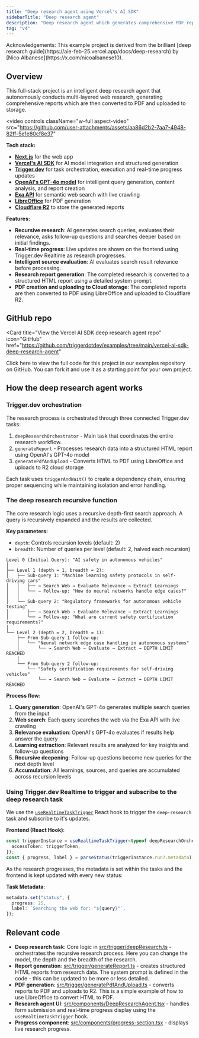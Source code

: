 ```yaml
---
title: "Deep research agent using Vercel's AI SDK"
sidebarTitle: "Deep research agent"
description: "Deep research agent which generates comprehensive PDF reports using Vercel's AI SDK."
tag: "v4"
---
```




<UpgradeToV4Note />

<Info title="Acknowledgements">
  Acknowledgements: This example project is derived from the brilliant [deep research
  guide](https://aie-feb-25.vercel.app/docs/deep-research) by [Nico
  Albanese](https://x.com/nicoalbanese10).
</Info>

## Overview

This full-stack project is an intelligent deep research agent that autonomously conducts multi-layered web research, generating comprehensive reports which are then converted to PDF and uploaded to storage.

<video
  controls
  className="w-full aspect-video"
  src="https://github.com/user-attachments/assets/aa86d2b2-7aa7-4948-82ff-5e1e80cf8e37"
></video>

**Tech stack:**

- **[Next.js](https://nextjs.org/)** for the web app
- **[Vercel's AI SDK](https://sdk.vercel.ai/)** for AI model integration and structured generation
- **[Trigger.dev](https://trigger.dev)** for task orchestration, execution and real-time progress updates
- **[OpenAI's GPT-4o model](https://openai.com/gpt-4)** for intelligent query generation, content analysis, and report creation
- **[Exa API](https://exa.ai/)** for semantic web search with live crawling
- **[LibreOffice](https://www.libreoffice.org/)** for PDF generation
- **[Cloudflare R2](https://developers.cloudflare.com/r2/)** to store the generated reports

**Features:**

- **Recursive research**: AI generates search queries, evaluates their relevance, asks follow-up questions and searches deeper based on initial findings.
- **Real-time progress**: Live updates are shown on the frontend using Trigger.dev Realtime as research progresses.
- **Intelligent source evaluation**: AI evaluates search result relevance before processing.
- **Research report generation**: The completed research is converted to a structured HTML report using a detailed system prompt.
- **PDF creation and uploading to Cloud storage**: The completed reports are then converted to PDF using LibreOffice and uploaded to Cloudflare R2.

## GitHub repo

<Card
  title="View the Vercel AI SDK deep research agent repo"
  icon="GitHub"
  href="https://github.com/triggerdotdev/examples/tree/main/vercel-ai-sdk-deep-research-agent"
>
  Click here to view the full code for this project in our examples repository on GitHub. You can
  fork it and use it as a starting point for your own project.
</Card>

## How the deep research agent works

### Trigger.dev orchestration

The research process is orchestrated through three connected Trigger.dev tasks:

1. `deepResearchOrchestrator` - Main task that coordinates the entire research workflow.
2. `generateReport` - Processes research data into a structured HTML report using OpenAI's GPT-4o model
3. `generatePdfAndUpload` - Converts HTML to PDF using LibreOffice and uploads to R2 cloud storage

Each task uses `triggerAndWait()` to create a dependency chain, ensuring proper sequencing while maintaining isolation and error handling.

### The deep research recursive function

The core research logic uses a recursive depth-first search approach. A query is recursively expanded and the results are collected.

**Key parameters:**

- `depth`: Controls recursion levels (default: 2)
- `breadth`: Number of queries per level (default: 2, halved each recursion)

```
Level 0 (Initial Query): "AI safety in autonomous vehicles"
│
├── Level 1 (depth = 1, breadth = 2):
│   ├── Sub-query 1: "Machine learning safety protocols in self-driving cars"
│   │   ├── → Search Web → Evaluate Relevance → Extract Learnings
│   │   └── → Follow-up: "How do neural networks handle edge cases?"
│   │
│   └── Sub-query 2: "Regulatory frameworks for autonomous vehicle testing"
│       ├── → Search Web → Evaluate Relevance → Extract Learnings
│       └── → Follow-up: "What are current safety certification requirements?"
│
└── Level 2 (depth = 2, breadth = 1):
    ├── From Sub-query 1 follow-up:
    │   └── "Neural network edge case handling in autonomous systems"
    │       └── → Search Web → Evaluate → Extract → DEPTH LIMIT REACHED
    │
    └── From Sub-query 2 follow-up:
        └── "Safety certification requirements for self-driving vehicles"
            └── → Search Web → Evaluate → Extract → DEPTH LIMIT REACHED
```

**Process flow:**

1. **Query generation**: OpenAI's GPT-4o generates multiple search queries from the input
2. **Web search**: Each query searches the web via the Exa API with live crawling
3. **Relevance evaluation**: OpenAI's GPT-4o evaluates if results help answer the query
4. **Learning extraction**: Relevant results are analyzed for key insights and follow-up questions
5. **Recursive deepening**: Follow-up questions become new queries for the next depth level
6. **Accumulation**: All learnings, sources, and queries are accumulated across recursion levels

### Using Trigger.dev Realtime to trigger and subscribe to the deep research task

We use the [`useRealtimeTaskTrigger`](/frontend/react-hooks/triggering#userealtimetasktrigger) React hook to trigger the `deep-research` task and subscribe to it's updates.

**Frontend (React Hook)**:

```typescript
const triggerInstance = useRealtimeTaskTrigger<typeof deepResearchOrchestrator>("deep-research", {
  accessToken: triggerToken,
});
const { progress, label } = parseStatus(triggerInstance.run?.metadata);
```

As the research progresses, the metadata is set within the tasks and the frontend is kept updated with every new status:

**Task Metadata**:

```typescript
metadata.set("status", {
  progress: 25,
  label: `Searching the web for: "${query}"`,
});
```

## Relevant code

- **Deep research task**: Core logic in [src/trigger/deepResearch.ts](https://github.com/triggerdotdev/examples/blob/main/vercel-ai-sdk-deep-research-agent/src/trigger/deepResearch.ts) - orchestrates the recursive research process. Here you can change the model, the depth and the breadth of the research.
- **Report generation**: [src/trigger/generateReport.ts](https://github.com/triggerdotdev/examples/blob/main/vercel-ai-sdk-deep-research-agent/src/trigger/generateReport.ts) - creates structured HTML reports from research data. The system prompt is defined in the code - this can be updated to be more or less detailed.
- **PDF generation**: [src/trigger/generatePdfAndUpload.ts](https://github.com/triggerdotdev/examples/blob/main/vercel-ai-sdk-deep-research-agent/src/trigger/generatePdfAndUpload.ts) - converts reports to PDF and uploads to R2. This is a simple example of how to use LibreOffice to convert HTML to PDF.
- **Research agent UI**: [src/components/DeepResearchAgent.tsx](https://github.com/triggerdotdev/examples/blob/main/vercel-ai-sdk-deep-research-agent/src/components/DeepResearchAgent.tsx) - handles form submission and real-time progress display using the `useRealtimeTaskTrigger` hook.
- **Progress component**: [src/components/progress-section.tsx](https://github.com/triggerdotdev/examples/blob/main/deep-research-agent/src/components/progress-section.tsx) - displays live research progress.

<RealtimeLearnMore />
